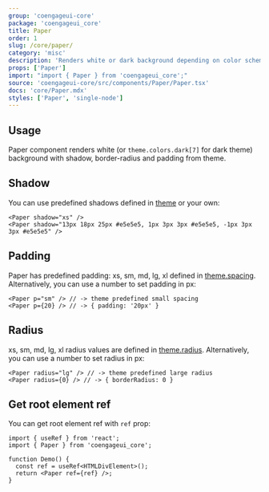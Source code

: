 ```yaml
---
group: 'coengageui-core'
package: 'coengageui_core'
title: Paper
order: 1
slug: /core/paper/
category: 'misc'
description: 'Renders white or dark background depending on color scheme'
props: ['Paper']
import: "import { Paper } from 'coengageui_core';"
source: 'coengageui-core/src/components/Paper/Paper.tsx'
docs: 'core/Paper.mdx'
styles: ['Paper', 'single-node']
---
```



## Usage

Paper component renders white (or `theme.colors.dark[7]` for dark theme)
background with shadow, border-radius and padding from theme.

<Demo data={PaperDemos.configurator} />

## Shadow

You can use predefined shadows defined in [theme](/theming/extend-theme/#spacing-radius-and-shadows) or your own:

```tsx
<Paper shadow="xs" />
<Paper shadow="13px 18px 25px #e5e5e5, 1px 3px 3px #e5e5e5, -1px 3px 3px #e5e5e5" />
```

## Padding

Paper has predefined padding: xs, sm, md, lg, xl defined in [theme.spacing](/theming/extend-theme/#spacing-radius-and-shadows).
Alternatively, you can use a number to set padding in px:

```tsx
<Paper p="sm" /> // -> theme predefined small spacing
<Paper p={20} /> // -> { padding: '20px' }
```

## Radius

xs, sm, md, lg, xl radius values are defined in [theme.radius](/theming/extend-theme/#spacing-radius-and-shadows).
Alternatively, you can use a number to set radius in px:

```tsx
<Paper radius="lg" /> // -> theme predefined large radius
<Paper radius={0} /> // -> { borderRadius: 0 }
```

## Get root element ref

You can get root element ref with `ref` prop:

```tsx
import { useRef } from 'react';
import { Paper } from 'coengageui_core';

function Demo() {
  const ref = useRef<HTMLDivElement>();
  return <Paper ref={ref} />;
}
```
